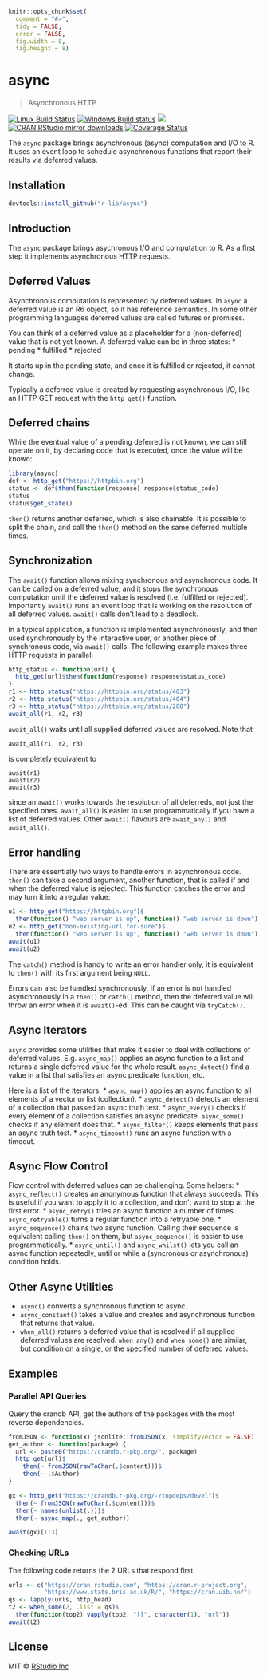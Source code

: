
```r
knitr::opts_chunk$set(
  comment = "#>",
  tidy = FALSE,
  error = FALSE,
  fig.width = 8,
  fig.height = 8)
```

# async

> Asynchronous HTTP

[![Linux Build Status](https://travis-ci.org/r-lib/async.svg?branch=master)](https://travis-ci.org/r-lib/async)
[![Windows Build status](https://ci.appveyor.com/api/projects/status/github/r-lib/async?svg=true)](https://ci.appveyor.com/project/gaborcsardi/async)
[![](http://www.r-pkg.org/badges/version/async)](http://www.r-pkg.org/pkg/async)
[![CRAN RStudio mirror downloads](http://cranlogs.r-pkg.org/badges/async)](http://www.r-pkg.org/pkg/async)
[![Coverage Status](https://img.shields.io/codecov/c/github/r-lib/async/master.svg)](https://codecov.io/github/r-lib/async?branch=master)

The `async` package brings asynchronous (async) computation and I/O to R.
It uses an event loop to schedule asynchronous functions that
report their results via deferred values.

## Installation

```r
devtools::install_github("r-lib/async")
```

## Introduction

The `async` package brings asychronous I/O and computation to R. As a first
step it implements asynchronous HTTP requests.

## Deferred Values

Asynchronous computation is represented by deferred values. In `async`
a deferred value is an R6 object, so it has reference semantics.
In some other programming languages deferred values are called futures
or promises.

You can think of a deferred value as a placeholder for
a (non-deferred) value that is not yet known. A deferred value can be in
three states:
* pending
* fulfilled
* rejected

It starts up in the pending state, and once it is fulfilled or rejected,
it cannot change.

Typically a deferred value is created by requesting asynchronous I/O, like
an HTTP GET request with the `http_get()` function.

## Deferred chains

While the eventual value of a pending deferred is not known, we can still
operate on it, by declaring code that is executed, once the value will be
known:

```r
library(async)
def <- http_get("https://httpbin.org")
status <- def$then(function(response) response$status_code)
status
status$get_state()
```

`then()` returns another deferred, which is also chainable. It is possible
to split the chain, and call the `then()` method on the same deferred
multiple times.

## Synchronization

The `await()` function allows mixing synchronous and asynchronous code.
It can be called on a deferred value, and it stops the synchronous
computation until the deferred value is resolved (i.e. fulfilled or
rejected). Importantly `await()` runs an event loop that is working on the
resolution of all deferred values. `await()` calls don't lead to a
deadlock.

In a typical application, a function is implemented asynchronously, and
then used synchronously by the interactive user, or another piece of
synchronous code, via `await()` calls. The following example makes three
HTTP requests in parallel:

```r
http_status <- function(url) {
  http_get(url)$then(function(response) response$status_code)
}
r1 <- http_status("https://httpbin.org/status/403")
r2 <- http_status("https://httpbin.org/status/404")
r3 <- http_status("https://httpbin.org/status/200")
await_all(r1, r2, r3)
```

`await_all()` waits until all supplied deferred values are resolved.
Note that
```
await_all(r1, r2, r3)
```
is completely equivalent to
```
await(r1)
await(r2)
await(r3)
```
since an `await()` works towards the resolution of all deferreds, not just
the specified ones. `await_all()` is easier to use programmatically if you
have a list of deferred values. Other `await()` flavours are `await_any()`
and `await_all()`.

## Error handling

There are essentially two ways to handle errors in asynchronous code.
`then()` can take a second argument, another function, that is called
if and when the deferred value is rejected. This function catches the
error and may turn it into a regular value:

```r
u1 <- http_get("https://httpbin.org")$
  then(function() "web server is up", function() "web server is down")
u2 <- http_get("non-existing-url.for-sure")$
  then(function() "web server is up", function() "web server is down")
await(u1)
await(u2)
```

The `catch()` method is handy to write an error handler only, it is
equivalent to `then()` with its first argument being `NULL`.

Errors can also be handled synchronously. If an error is not handled
asynchronously in a `then()` or `catch()` method, then the deferred value
will throw an error when it is `await()`-ed. This can be caught via
`tryCatch()`.

## Async Iterators

`async` provides some utilities that make it easier to deal with
collections of deferred values. E.g. `async_map()` applies an async function
to a list and returns a single deferred value for the whole result.
`async_detect()` find a value in a list that satisfies an async predicate
function, etc.

Here is a list of the iterators:
* `async_map()` applies an async function to all elements of a vector or
  list (collection).
* `async_detect()` detects an element of a collection that passed an async
  truth test.
* `async_every()` checks if every element of a collection satisfies an async
  predicate. `async_some()` checks if any element does that.
* `async_filter()` keeps elements that pass an async truth test.
* `async_timeout()` runs an async function with a timeout.

## Async Flow Control

Flow control with deferred values can be challenging. Some helpers:
* `async_reflect()` creates an anonymous function that always succeeds.
  This is useful if you want to apply it to a collection, and don't
  want to stop at the first error.
* `async_retry()` tries an async function a number of times.
  `async_retryable()` turns a regular function into a retryable one.
* `async_sequence()` chains two async function. Calling their sequence is
  equivalent calling `then()` on them, but `async_sequence()` is easier to
  use programmatically.
* `async_until()` and `async_whilst()` lets you call an async function
  repeatedly, until or while a (syncronous or asynchronous) condition
  holds.

## Other Async Utilities

* `async()` converts a synchronous function to async.
* `async_constant()` takes a value and creates and asynchronous function
  that returns that value.
* `when_all()` returns a deferred value that is resolved if all supplied
  deferred values are resolved. `when_any()` and `when_some()` are similar,
  but condition on a single, or the specified number of deferred values.

## Examples

### Parallel API Queries

Query the crandb API, get the authors of the packages with the most
reverse dependencies.

```r
fromJSON <- function(x) jsonlite::fromJSON(x, simplifyVector = FALSE)
get_author <- function(package) {
  url <- paste0("https://crandb.r-pkg.org/", package)
  http_get(url)$
    then(~ fromJSON(rawToChar(.$content)))$
    then(~ .$Author)
}

gx <- http_get("https://crandb.r-pkg.org/-/topdeps/devel")$
  then(~ fromJSON(rawToChar(.$content)))$
  then(~ names(unlist(.)))$
  then(~ async_map(., get_author))

await(gx)[1:3]
```

### Checking URLs

The following code returns the 2 URLs that respond first.

```r
urls <- c("https://cran.rstudio.com", "https://cran.r-project.org",
          "https://www.stats.bris.ac.uk/R/", "https://cran.uib.no/")
qs <- lapply(urls, http_head)
t2 <- when_some(2, .list = qs)$
  then(function(top2) vapply(top2, "[[", character(1), "url"))
await(t2)
```

## License

MIT © [RStudio Inc](https://rstudio.com)
